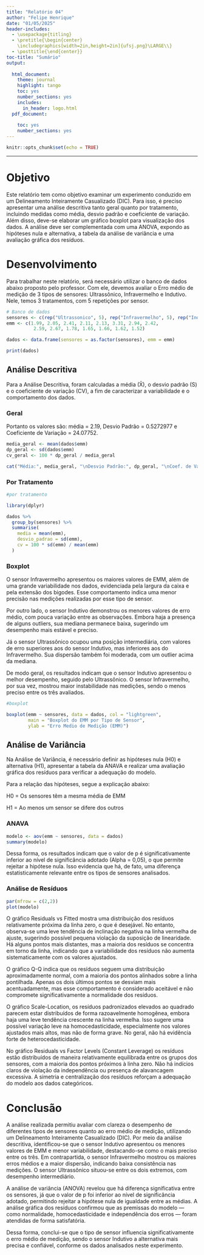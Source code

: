 ```yaml
---
title: "Relatório 04"
author: "Felipe Henrique"
date: "01/05/2025"
header-includes:
  - \usepackage{titling}
  - \pretitle{\begin{center}
    \includegraphics[width=2in,height=2in]{ufsj.png}\LARGE\\}
  - \posttitle{\end{center}}
toc-title: "Sumário"
output:
  
  html_document:
    theme: journal
    highlight: tango
    toc: yes
    number_sections: yes
    includes:
      in_header: logo.html
  pdf_document:
    
    toc: yes
    number_sections: yes
---
```


```r
knitr::opts_chunk$set(echo = TRUE)
```
--- 
# Objetivo

Este relatório tem como objetivo examinar um experimento conduzido em um Delineamento Inteiramente Casualizado (DIC). Para isso, é preciso apresentar uma análise descritiva tanto geral quanto por tratamento, incluindo medidas como média, desvio padrão e coeficiente de variação. Além disso, deve-se elaborar um gráfico boxplot para visualização dos dados. A análise deve ser complementada com uma ANOVA, expondo as hipóteses nula e alternativa, a tabela da análise de variância e uma avaliação gráfica dos resíduos.

# Desenvolvimento

Para trabalhar neste relatório, será necessário utilizar o banco de dados abaixo proposto pelo professor. Com ele, devemos avaliar o Erro médio de medição de 3 tipos de sensores: Ultrassônico, Infravermelho e Indutivo. Nele, temos 3 tratamentos, com 5 repetições por sensor.

```r
# Banco de dados
sensores <- c(rep("Ultrassonico", 5), rep("Infravermelho", 5), rep("Indutivo", 5))
emm <- c(1.99, 2.05, 2.41, 2.11, 2.13, 3.31, 2.94, 2.42, 
          2.59, 2.67, 1.78, 1.65, 1.66, 1.62, 1.52)

dados <- data.frame(sensores = as.factor(sensores), emm = emm)

print(dados)

```

## Análise Descritiva

Para a Análise Descritiva, foram calculadas a média (X̄), o desvio padrão (S) e o coeficiente de variação (CV), a fim de caracterizar a variabilidade e o comportamento dos dados.

### Geral

Portanto os valores são: média = 2.19, Desvio Padrão = 0.5272977 e Coeficiente de Variação = 24.07752. 

```r

media_geral <- mean(dados$emm)
dp_geral <- sd(dados$emm)
cv_geral <- 100 * dp_geral / media_geral

cat("Média:", media_geral, "\nDesvio Padrão:", dp_geral, "\nCoef. de Variação (CV%):", cv_geral)

```
### Por Tratamento

```r

#por tratamento

library(dplyr)

dados %>%
  group_by(sensores) %>%
  summarise(
    media = mean(emm),
    desvio_padrao = sd(emm),
    cv = 100 * sd(emm) / mean(emm)
  )
```

### Boxplot

O sensor Infravermelho apresentou os maiores valores de EMM, além de uma grande variabilidade nos dados, evidenciada pela largura da caixa e pela extensão dos bigodes. Esse comportamento indica uma menor precisão nas medições realizadas por esse tipo de sensor.

Por outro lado, o sensor Indutivo demonstrou os menores valores de erro médio, com pouca variação entre as observações. Embora haja a presença de alguns outliers, sua mediana permanece baixa, sugerindo um desempenho mais estável e preciso.

Já o sensor Ultrassônico ocupou uma posição intermediária, com valores de erro superiores aos do sensor Indutivo, mas inferiores aos do Infravermelho. Sua dispersão também foi moderada, com um outlier acima da mediana.

De modo geral, os resultados indicam que o sensor Indutivo apresentou o melhor desempenho, seguido pelo Ultrassônico. O sensor Infravermelho, por sua vez, mostrou maior instabilidade nas medições, sendo o menos preciso entre os três avaliados.


```r

#boxplot

boxplot(emm ~ sensores, data = dados, col = "lightgreen", 
        main = "Boxplot do EMM por Tipo de Sensor", 
        ylab = "Erro Medio de Medição (EMM)")


```

## Análise de Variância

Na Análise de Variância, é necessário definir as hipóteses nula (H0) e alternativa (H1), apresentar a tabela da ANAVA e realizar uma avaliação gráfica dos resíduos para verificar a adequação do modelo.

Para a relação das hipóteses, segue a explicação abaixo: 

H0 = Os sensores têm a mesma média de EMM

H1 = Ao menos um sensor se difere dos outros

### ANAVA

```r
modelo <- aov(emm ~ sensores, data = dados)
summary(modelo)


```

Dessa forma, os resultados indicam que o valor de p é significativamente inferior ao nível de significância adotado (Alpha = 0,05), o que permite rejeitar a hipótese nula. Isso evidencia que há, de fato, uma diferença estatisticamente relevante entre os tipos de sensores analisados.

### Análise de Resíduos

```r
par(mfrow = c(2,2))
plot(modelo)

```

O gráfico Residuals vs Fitted mostra uma distribuição dos resíduos relativamente próxima da linha zero, o que é desejável. No entanto, observa-se uma leve tendência de inclinação negativa na linha vermelha de ajuste, sugerindo possível pequena violação da suposição de linearidade. Há alguns pontos mais distantes, mas a maioria dos resíduos se concentra em torno da linha, indicando que a variabilidade dos resíduos não aumenta sistematicamente com os valores ajustados.

O gráfico Q-Q indica que os resíduos seguem uma distribuição aproximadamente normal, com a maioria dos pontos alinhados sobre a linha pontilhada. Apenas os dois últimos pontos se desviam mais acentuadamente, mas esse comportamento é considerado aceitável e não compromete significativamente a normalidade dos resíduos.

O gráfico Scale-Location, os resíduos padronizados elevados ao quadrado parecem estar distribuídos de forma razoavelmente homogênea, embora haja uma leve tendência crescente na linha vermelha. Isso sugere uma possível variação leve na homocedasticidade, especialmente nos valores ajustados mais altos, mas não de forma grave. No geral, não há evidência forte de heterocedasticidade.

No gráfico Residuals vs Factor Levels (Constant Leverage) os resíduos estão distribuídos de maneira relativamente equilibrada entre os grupos dos sensores, com a maioria dos pontos próximos à linha zero. Não há indícios claros de violação da independência ou presença de alavancagem excessiva. A simetria e centralização dos resíduos reforçam a adequação do modelo aos dados categóricos.

# Conclusão

A análise realizada permitiu avaliar com clareza o desempenho de diferentes tipos de sensores quanto ao erro médio de medição, utilizando um Delineamento Inteiramente Casualizado (DIC). Por meio da análise descritiva, identificou-se que o sensor Indutivo apresentou os menores valores de EMM e menor variabilidade, destacando-se como o mais preciso entre os três. Em contrapartida, o sensor Infravermelho mostrou os maiores erros médios e a maior dispersão, indicando baixa consistência nas medições. O sensor Ultrassônico situou-se entre os dois extremos, com desempenho intermediário.

A análise de variância (ANOVA) revelou que há diferença significativa entre os sensores, já que o valor de p foi inferior ao nível de significância adotado, permitindo rejeitar a hipótese nula de igualdade entre as médias. A análise gráfica dos resíduos confirmou que as premissas do modelo — como normalidade, homocedasticidade e independência dos erros — foram atendidas de forma satisfatória.

Dessa forma, conclui-se que o tipo de sensor influencia significativamente o erro médio de medição, sendo o sensor Indutivo a alternativa mais precisa e confiável, conforme os dados analisados neste experimento.
